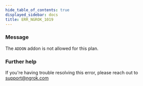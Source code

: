 ```yaml
---
hide_table_of_contents: true
displayed_sidebar: docs
title: ERR_NGROK_1019
---
```


### Message

The `ADDON` addon is not allowed for this plan.

<ErrorDetails />

### Further help

If you're having trouble resolving this error, please reach out to [support@ngrok.com](mailto:support@ngrok.com?subject=Help%20with%20ERR_NGROK_1019)
